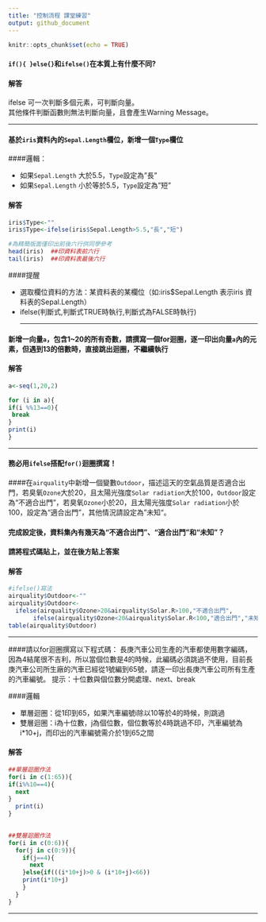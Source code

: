 ---
title: "控制流程 課堂練習"
output: github_document
---

```{r setup, include=FALSE}
knitr::opts_chunk$set(echo = TRUE)
```

#### ```if(){ }else{}```和```ifelse()```在本質上有什麼不同?

#### 解答
ifelse 可一次判斷多個元素，可判斷向量。<br/>
其他條件判斷函數則無法判斷向量，且會產生Warning Message。

<hr/>
#### 基於```iris```資料內的```Sepal.Length```欄位，新增一個```Type```欄位<br>
####邏輯：

- 如果```Sepal.Length``` 大於5.5，```Type```設定為"長"
- 如果```Sepal.Length``` 小於等於5.5，```Type```設定為"短"

#### 解答
```{r video}
iris$Type<-""
iris$Type<-ifelse(iris$Sepal.Length>5.5,"長","短")

#為精簡版面僅印出前後六行供同學參考
head(iris)  ##印資料表前六行
tail(iris)  ##印資料表最後六行
```
####提醒

- 選取欄位資料的方法：某資料表的某欄位（如:iris$Sepal.Length 表示iris 資料表的Sepal.Length）
- ifelse(判斷式,判斷式TRUE時執行,判斷式為FALSE時執行)
<hr/>

#### 新增一向量```a```，包含1~20的所有奇數，請撰寫一個for迴圈，逐一印出向量```a```內的元素，但遇到13的倍數時，直接跳出迴圈，不繼續執行


#### 解答

```{r q4}
a<-seq(1,20,2)

for (i in a){
if(i %%13==0){
 break 
}
print(i)
}
```

<hr/>

#### 務必用```ifelse```搭配```for()```迴圈撰寫！<br/>
####在```airquality```中新增一個變數```Outdoor```，描述這天的空氣品質是否適合出門，若臭氧```Ozone```大於20，且太陽光強度```Solar radiation```大於100，```Outdoor```設定為“不適合出門”，若臭氧```Ozone```小於20，且太陽光強度```Solar radiation```小於100，設定為“適合出門”，其他情況請設定為”未知“。<br/>

#### 完成設定後，資料集內有幾天為“不適合出門”、“適合出門”和“未知”？<br/>

#### 請將程式碼貼上，並在後方貼上答案

#### 解答

```{r q5}
#ifelse()寫法
airquality$Outdoor<-""
airquality$Outdoor<-
  ifelse(airquality$Ozone>20&airquality$Solar.R>100,"不適合出門",
       ifelse(airquality$Ozone<20&airquality$Solar.R<100,"適合出門","未知"))
table(airquality$Outdoor)
```

<hr/>


####請以for迴圈撰寫以下程式碼：
長庚汽車公司生產的汽車都使用數字編碼，因為4結尾很不吉利，所以當個位數是4的時候，此編碼必須跳過不使用，目前長庚汽車公司所生廠的汽車已經從1號編到65號，請逐一印出長庚汽車公司所有生產的汽車編號。
提示：十位數與個位數分開處理、next、break

####邏輯

- 單層迴圈：從1印到65，如果汽車編號i除以10等於4的時候，則跳過
- 雙層迴圈：i為十位數，j為個位數，個位數等於4時跳過不印，汽車編號為i*10+j，而印出的汽車編號需介於1到65之間

#### 解答

```{r q6}
##單層迴圈作法
for(i in c(1:65)){
if(i%%10==4){
  next
}
  print(i)
}
  
```
```{r q6_2}
##雙層迴圈作法
for(i in c(0:6)){
  for(j in c(0:9)){
    if(j==4){
      next
    }else{if(((i*10+j)>0 & (i*10+j)<66))
    print(i*10+j)
    }
  }
}

```
<hr/>